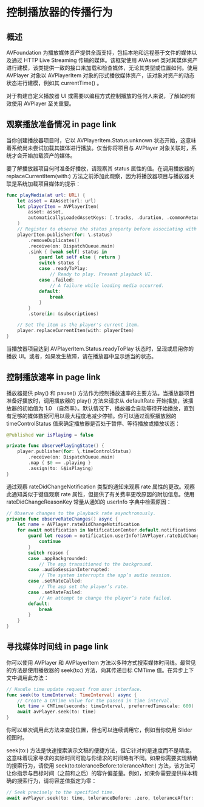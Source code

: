 # 控制播放器的传播行为

<ToBePolishedAfterTranslation />

<OriginalSource
  title="Controlling the transport behavior of a player"
  url="https://developer.apple.com/documentation/avfoundation/media_playback/controlling_the_transport_behavior_of_a_player"
  summary="通过媒体演示进行播放、暂停和搜索"
/>

## 概述

AVFoundation 为播放媒体资产提供全面支持，包括本地和远程基于文件的媒体以及通过 HTTP Live Streaming 传输的媒体。该框架使用 AVAsset 类对其媒体资产进行建模，该类提供一致的接口来加载和检查媒体，无论其类型或位置如何。使用 AVPlayer 对象以 AVPlayerItem 对象的形式播放媒体资产，该对象对资产的动态状态进行建模，例如其 currentTime() 。

对于构建自定义播放器 UI 或需要以编程方式控制播放的任何人来说，了解如何有效使用 AVPlayer 至关重要。

## 观察播放准备情况 in page link

当你创建播放器项目时，它以 AVPlayerItem.Status.unknown 状态开始，这意味着系统尚未尝试加载其媒体进行播放。仅当你将项目与 AVPlayer 对象关联时，系统才会开始加载资产的媒体。

要了解播放器项目何时准备好播放，请观察其 status 属性的值。在调用播放器的 replaceCurrentItem(with:) 方法之前添加此观察，因为将播放器项目与播放器关联是系统加载项目媒体的提示：

```swift
func playMedia(at url: URL) {
    let asset = AVAsset(url: url)
    let playerItem = AVPlayerItem(
        asset: asset,
        automaticallyLoadedAssetKeys: [.tracks, .duration, .commonMetadata]
    )
    // Register to observe the status property before associating with player.
    playerItem.publisher(for: \.status)
        .removeDuplicates()
        .receive(on: DispatchQueue.main)
        .sink { [weak self] status in
            guard let self else { return }
            switch status {
            case .readyToPlay:
                // Ready to play. Present playback UI.
            case .failed:
                // A failure while loading media occurred.
            default:
                break
            }
        }
        .store(in: &subscriptions)

    // Set the item as the player's current item.
    player.replaceCurrentItem(with: playerItem)
}
```

当播放器项目达到 AVPlayerItem.Status.readyToPlay 状态时，呈现或启用你的播放 UI。或者，如果发生故障，请在播放器中显示适当的状态。

## 控制播放速率 in page link

播放器提供 play() 和 pause() 方法作为控制播放速率的主要方法。当播放器项目准备好播放时，调用播放器的 play() 方法来请求从 defaultRate 开始播放，该播放器的初始值为 1.0 （自然率）。默认情况下，播放器会自动等待开始播放，直到有足够的媒体数据可用以最大程度地减少停顿。你可以通过观察播放器的 timeControlStatus 值来确定播放器是否处于暂停、等待播放或播放状态：

```swift
@Published var isPlaying = false

private func observePlayingState() {
    player.publisher(for: \.timeControlStatus)
        .receive(on: DispatchQueue.main)
        .map { $0 == .playing }
        .assign(to: &$isPlaying)
}
```

通过观察 rateDidChangeNotification 类型的通知来观察 rate 属性的更改。观察此通知类似于键值观察 rate 属性，但提供了有关费率更改原因的附加信息。使用 rateDidChangeReasonKey 常量从通知的 userInfo 字典中检索原因：

```swift
// Observe changes to the playback rate asynchronously.
private func observeRateChanges() async {
    let name = AVPlayer.rateDidChangeNotification
    for await notification in NotificationCenter.default.notifications(named: name) {
        guard let reason = notification.userInfo?[AVPlayer.rateDidChangeReasonKey] as? AVPlayer.RateDidChangeReason else {
            continue
        }
        switch reason {
        case .appBackgrounded:
            // The app transitioned to the background.
        case .audioSessionInterrupted:
            // The system interrupts the app’s audio session.
        case .setRateCalled:
            // The app set the player’s rate.
        case .setRateFailed:
            // An attempt to change the player’s rate failed.
        default:
            break
        }
    }
}
```

## 寻找媒体时间线 in page link

你可以使用 AVPlayer 和 AVPlayerItem 方法以多种方式搜索媒体时间线。最常见的方法是使用播放器的 seek(to:) 方法，向其传递目标 CMTime 值。在异步上下文中调用此方法：

```swift
// Handle time update request from user interface.
func seek(to timeInterval: TimeInterval) async {
    // Create a CMTime value for the passed in time interval.
    let time = CMTime(seconds: timeInterval, preferredTimescale: 600)
    await avPlayer.seek(to: time)
}
```

你可以单次调用此方法来查找位置，但也可以连续调用它，例如当你使用 Slider 视图时。

seek(to:) 方法是快速搜索演示文稿的便捷方法，但它针对的是速度而不是精度。这意味着玩家寻求的实际时间可能与你请求的时间略有不同。如果你需要实现精确的搜索行为，请使用 seek(to:toleranceBefore:toleranceAfter:) 方法，该方法可让你指示与目标时间（之前和之后）的容许偏差量。例如，如果你需要提供样本精确的搜索行为，请将容差值指定为零：

```swift
// Seek precisely to the specified time.
await avPlayer.seek(to: time, toleranceBefore: .zero, toleranceAfter: .zero)
```
